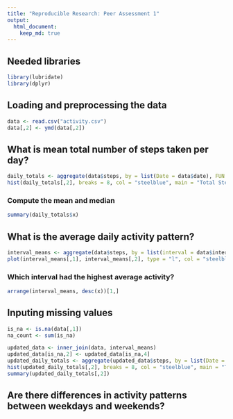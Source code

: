```yaml
---
title: "Reproducible Research: Peer Assessment 1"
output: 
  html_document:
    keep_md: true
---
```


## Needed libraries
```r
library(lubridate)
library(dplyr)
```

## Loading and preprocessing the data
```r
data <- read.csv("activity.csv")
data[,2] <- ymd(data[,2])
```

## What is mean total number of steps taken per day?
```r
daily_totals <- aggregate(data$steps, by = list(Date = data$date), FUN = sum, na.rm = T)
hist(daily_totals[,2], breaks = 8, col = "steelblue", main = "Total Steps per Day", xlab = "Total Steps per Day")
```
### Compute the mean and median
```r
summary(daily_totals$x)
```

## What is the average daily activity pattern?
```r
interval_means <- aggregate(data$steps, by = list(interval = data$interval), FUN = mean, na.rm = T)
plot(interval_means[,1], interval_means[,2], type = "l", col = "steelblue", main = "Average Steps Per Interval", xlab = "Interval", ylab = "Steps")
```
### Which interval had the highest average activity?
```r
arrange(interval_means, desc(x))[1,]
```

## Inputing missing values
```r
is_na <- is.na(data[,1])
na_count <- sum(is_na)

updated_data <- inner_join(data, interval_means)
updated_data[is_na,2] <- updated_data[is_na,4]
updated_daily_totals <- aggregate(updated_data$steps, by = list(Date = updated_data$date), FUN = sum, na.rm = T)
hist(updated_daily_totals[,2], breaks = 8, col = "steelblue", main = "Total Steps per Day", xlab = "Total Steps per Day")
summary(updated_daily_totals[,2])
```


## Are there differences in activity patterns between weekdays and weekends?

